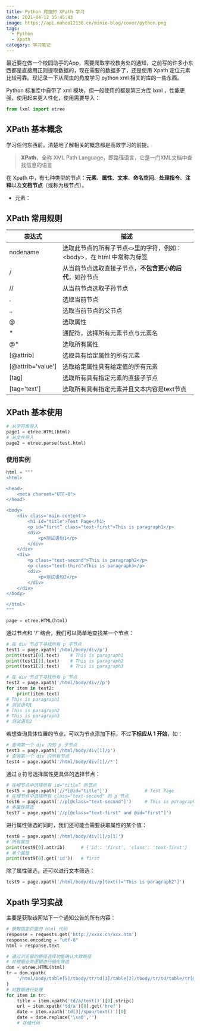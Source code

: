 ```yaml
---
title: Python 爬虫的 XPath 学习
date: 2021-04-12 15:45:43
image: https://api.mahoo12138.cn/minio-blog/cover/python.png
tags:
  - Python
  - Xpath
category: 学习笔记
---
```


最近要在做一个校园助手的App，需要爬取学校教务处的通知，之前写的许多小东西都是直接用正则提取数据的，现在需要的数据多了，还是使用 Xpath 定位元素比较可靠。现记录一下从爬虫的角度学习 python xml 相关的库的一些东西。

Python 标准库中自带了 xml 模块，但一般使用的都是第三方库 lxml ，性能更强，使用起来更人性化，使用需要导入：

```python
from lxml import etree
```

## XPath 基本概念

学习任何东西前，清楚地了解相关的概念都是高效学习的前提。

> **XPath**，全称 XML Path Language，即路径语言，它是一门XML文档中查找信息的语言

在 Xpath 中，有七种类型的节点：**元素**、**属性**、**文本**、**命名空间**、**处理指令**、**注释**以及**文档节点**（或称为根节点）。

- 元素：

## XPath 常用规则

| 表达式            | 描述                                                                     |
| ----------------- | ------------------------------------------------------------------------ |
| nodename          | 选取此节点的所有子节点`<>`里的字符，例如：\<body\>，在 html 中常称为标签 |
| /                 | 从当前节点选取直接子节点，**不包含更小的后代**，如孙节点                 |
| //                | 从当前节点选取子孙节点                                                   |
| .                 | 选取当前节点                                                             |
| ..                | 选取当前节点的父节点                                                     |
| @                 | 选取属性                                                                 |
| \*                | 通配符，选择所有元素节点与元素名                                         |
| @\*               | 选取所有属性                                                             |
| [@attrib]         | 选取具有给定属性的所有元素                                               |
| [@attrib='value'] | 选取给定属性具有给定值的所有元素                                         |
| [tag]             | 选取所有具有指定元素的直接子节点                                         |
| [tag='text']      | 选取所有具有指定元素并且文本内容是text节点                               |

## XPath 基本使用

```python
# 从字符串导入
page1 = etree.HTML(html)
# 从文件导入
page2 = etree.parse(test.html)
```

### 使用实例

```python
html = """
<html>

<head>
    <meta charset="UTF-8">
</head>

<body>
    <div class='main-content'>
        <h1 id="title">Test Page</h1>
        <p id=“first” class="text-first">This is paragraph1</p>
        <div>
            <p>测试语句1</p>
        </div>
    </div>
    <div>
        <p class="text-second">This is paragraph2</p>
        <p class="text-third">This is paragraph3</p>
        <div>
            <p>测试语句2</p>
        </div>
    </div>
</body>

</html>
"""

page = etree.HTML(html)
```

通过节点和 '/' 结合，我们可以简单地查找某一个节点：

```python
# 在 div 节点下寻找所有 p 子节点
test1 = page.xpath('/html/body/div/p')
print(test1[0].text)	# This is paragraph1
print(test1[1].text)	# This is paragraph2
print(test1[2].text)	# This is paragraph3

# 在 div 节点下寻找所有 p 节点
test2 = page.xpath('/html/body/div//p')
for item in test2:
    print(item.text)
# This is paragraph1
# 测试语句1
# This is paragraph2
# This is paragraph3
# 测试语句2
```

若想查询具体位置的节点，可以为节点添加下标，不过**下标应从 1 开始**，如：

```python
# 查询第一个 div 内的 p 子节点
test3 = page.xpath('/html/body/div[1]/p')
# 查询第一个 div 内所有节点
test4 = page.xpath('/html/body/div[1]//*')
```

通过 `@` 符号选择属性更具体的选择节点：

```python
# 在根节点中选择所有 id="title” 的节点
test5 = page.xpath('//*[@id="title"]')				# Test Page
# 在根节点中选择所有 class="text-second" 的 p 节点
test6 = page.xpath('//p[@class="text-second"]')		# This is paragraph2
# 多属性筛选
test7 = page.xpath('//p[@class="text-first" and @id="first"]')
```

进行属性筛选的同时，我们还可能会需要获取属性的某个值：

```python
test8 = page.xpath('/html/body/div[1]/p[1]')
# 所有属性
print(test9[0].attrib)		# {'id': 'first', 'class': 'text-first'}
# 单个属性
print(test9[0].get('id'))	# first
```

除了属性筛选，还可以进行文本筛选：

```python
test9 = page.xpath('/html/body/div/p[text()="This is paragraph2"]')
```

## Xpath 学习实战

主要是获取该网站下一个通知公告的所有内容：

```python
# 获取指定页面的 html 代码
response = requests.get('http://xxxx.cn/xxx.htm')
response.encoding = "utf-8"
html = response.text

# 通过浏览器的路径选择功能确认大致路径
# 并根据业务逻辑进行细化筛选
dom = etree.HTML(html)
tr = dom.xpath(
    '/html/body/table[5]/tbody/tr/td[3]/table[2]/tbody/tr/td/table/tr[@height="25"]'
)
# 对数据进行处理
for item in tr:
    title = item.xpath('td/a/text()')[0].strip()
    url = item.xpath('td/a')[0].get('href')
    date = item.xpath('td[3]/span/text()')[0]
    date = date.replace('\xa0','')
    # 存储代码

```

